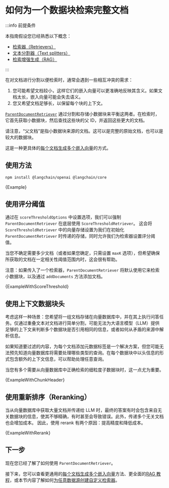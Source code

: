 
# 如何为一个数据块检索完整文档

:::info 前提条件

本指南假设您已经熟悉以下概念：

- [检索器（Retrievers）](/docs/concepts/retrievers)
- [文本分割器（Text splitters）](/docs/concepts/text_splitters)
- [检索增强生成（RAG）](/docs/tutorials/rag)

:::

在对文档进行分割以便检索时，通常会遇到一些相互冲突的需求：

1. 您可能希望文档较小，这样它们的嵌入向量可以更准确地反映其含义。如果文档太长，嵌入向量可能会失去语义。
2. 您又希望文档足够长，以保留每个块的上下文。

[`ParentDocumentRetriever`](https://api.js.langchain.com/classes/langchain.retrievers_parent_document.ParentDocumentRetriever.html) 通过分割和存储小数据块来平衡这两者。在检索时，它首先获取小数据块，然后查找这些块的父 ID，并返回这些更大的文档。

请注意，“父文档”是指小数据块来源的文档。这可以是完整的原始文档，也可以是较大的数据块。

这是一种更具体的[每个文档生成多个嵌入向量](/docs/how_to/multi_vector)的方式。

## 使用方法


<IntegrationInstallTooltip></IntegrationInstallTooltip>

```bash npm2yarn
npm install @langchain/openai @langchain/core
```

<CodeBlock language="typescript">{Example}</CodeBlock>

## 使用评分阈值

通过在 `scoreThresholdOptions` 中设置选项，我们可以强制 `ParentDocumentRetriever` 在底层使用 `ScoreThresholdRetriever`。
这会将 `ScoreThresholdRetriever` 中的向量存储设置为我们在初始化 `ParentDocumentRetriever` 时传递的存储，同时允许我们为检索器设置评分阈值。

当您不确定需要多少文档（或者如果您确定，只需设置 `maxK` 选项），但希望确保所获取的文档在一定相关性阈值范围内时，这会很有帮助。

注意：如果传入了一个检索器，`ParentDocumentRetriever` 将默认使用它来检索小数据块，以及通过 `addDocuments` 方法添加文档。

<CodeBlock language="typescript">{ExampleWithScoreThreshold}</CodeBlock>

## 使用上下文数据块头

考虑这样一种场景：您希望将一组文档存储在向量数据库中，并在其上执行问答任务。仅通过重叠文本对文档进行简单分割，可能无法为大语言模型（LLM）提供足够的上下文来判断多个数据块是否引用相同的信息，或者如何从矛盾的来源中解析信息。

如果知道要过滤的内容，为每个文档添加元数据标签是一个解决方案，但您可能无法预先知道向量数据库将需要处理哪些类型的查询。在每个数据块中以头信息的形式包含额外的上下文信息，可以帮助处理任意查询。

当您有多个需要从向量数据库中正确检索的细粒度子数据块时，这一点尤为重要。

<CodeBlock language="typescript">{ExampleWithChunkHeader}</CodeBlock>

## 使用重新排序（Reranking）

当从向量数据库中获取大量文档并传递给 LLM 时，最终的答案有时会包含来自无关数据块的信息，使其不够精确，有时甚至会导致错误。此外，传递多个无关文档也会增加成本。
因此，使用 rerank 有两个原因：提高精度和降低成本。

<CodeBlock language="typescript">{ExampleWithRerank}</CodeBlock>

## 下一步

现在您已经了解了如何使用 `ParentDocumentRetriever`。

接下来，您可以查看更通用的[每个文档生成多个嵌入向量](/docs/how_to/multi_vector)方法、更全面的[RAG 教程](/docs/tutorials/rag)，或本节内容了解如何[为任意数据源创建自定义检索器](/docs/how_to/custom_retriever/)。